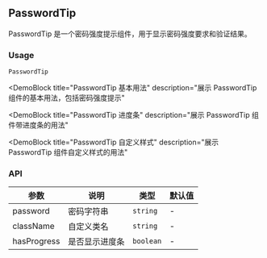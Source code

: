 
## PasswordTip

PasswordTip 是一个密码强度提示组件，用于显示密码强度要求和验证结果。

### Usage

`PasswordTip`

<DemoBlock
  title="PasswordTip 基本用法"
  description="展示 PasswordTip 组件的基本用法，包括密码强度提示"
>
  <Basic />
</DemoBlock>

<DemoBlock
  title="PasswordTip 进度条"
  description="展示 PasswordTip 组件带进度条的用法"
>
  <WithProgress />
</DemoBlock>

<DemoBlock
  title="PasswordTip 自定义样式"
  description="展示 PasswordTip 组件自定义样式的用法"
>
  <CustomStyle />
</DemoBlock>

### API

| 参数 | 说明 | 类型 | 默认值 |
| --- | --- | --- | --- |
| password | 密码字符串 | `string` | - |
| className | 自定义类名 | `string` | - |
| hasProgress | 是否显示进度条 | `boolean` | - | 
